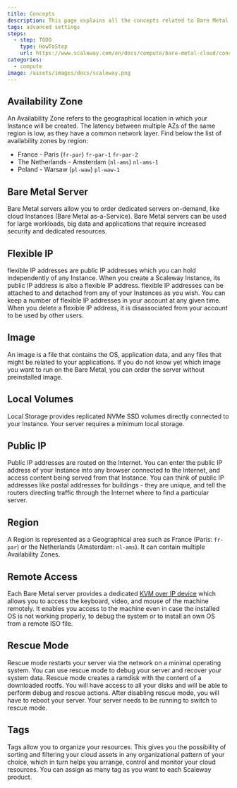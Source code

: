 ```yaml
---
title: Concepts
description: This page explains all the concepts related to Bare Metal Cloud
tags: advanced settings
steps:
  - step: TODO
    type: HowToStep
    url: https://www.scaleway.com/en/docs/compute/bare-metal-cloud/concepts
categories:
  - compute
image: /assets/images/docs/scaleway.png
---
```



<Concept opened>

## Availability Zone 

An Availability Zone refers to the geographical location in which your Instance will be created. The latency between multiple AZs of the same region is low, as they have a common network layer. Find below the list of availability zones by region:

- France - Paris (`fr-par`)
  `fr-par-1`
  `fr-par-2`
- The Netherlands - Amsterdam (`nl-ams`)
  `nl-ams-1`
- Poland - Warsaw (`pl-waw`)
  `pl-waw-1`

</Concept>

<Concept opened>

## Bare Metal Server

Bare Metal servers allow you to order dedicated servers on-demand, like cloud Instances (Bare Metal as-a-Service). Bare Metal servers can be used for large workloads, big data and applications that require increased security and dedicated resources.

</Concept>

<Concept opened>

## Flexible IP

flexible IP addresses are public IP addresses which you can hold independently of any Instance. When you create a Scaleway Instance, its public IP address is also a flexible IP address. flexible IP addresses can be attached to and detached from any of your Instances as you wish. You can keep a number of flexible IP addresses in your account at any given time. When you delete a flexible IP address, it is disassociated from your account to be used by other users.

</Concept>

<Concept>

## Image

An image is a file that contains the OS, application data, and any files that might be related to your applications. If you do not know yet which image you want to run on the Bare Metal, you can order the server without preinstalled image.

</Concept>

<Concept>

## Local Volumes

Local Storage provides replicated NVMe SSD volumes directly connected to your Instance. Your server requires a minimum local storage.

</Concept>

<Concept>

## Public IP

Public IP addresses are routed on the Internet. You can enter the public IP address of your Instance into any browser connected to the Internet, and access content being served from that Instance. You can think of public IP addresses like postal addresses for buildings - they are unique, and tell the routers directing traffic through the Internet where to find a particular server.

</Concept>


<Concept>

## Region

A Region is represented as a Geographical area such as France (Paris: `fr-par`) or the Netherlands (Amsterdam: `nl-ams`). It can contain multiple Availability Zones.

</Concept>

<Concept>

## Remote Access

Each Bare Metal server provides a dedicated [KVM over IP device](https://en.wikipedia.org/wiki/KVM_switch#KVM_over_IP_(IPKVM)) which allows you to access the keyboard, video, and mouse of the machine remotely. It enables you access to the machine even in case the installed OS is not working properly, to debug the system or to install an own OS from a remote ISO file.

</Concept>


<Concept>

## Rescue Mode

Rescue mode restarts your server via the network on a minimal operating system. You can use rescue mode to debug your server and recover your system data. Rescue mode creates a ramdisk with the content of a downloaded rootfs. You will have access to all your disks and will be able to perform debug and rescue actions. After disabling rescue mode, you will have to reboot your server. Your server needs to be running to switch to rescue mode.

</Concept>

<Concept>

## Tags

Tags allow you to organize your resources. This gives you the possibility of sorting and filtering your cloud assets in any organizational pattern of your choice, which in turn helps you arrange, control and monitor your cloud resources. You can assign as many tag as you want to each Scaleway product.

</Concept>
